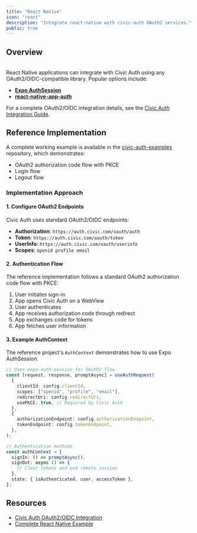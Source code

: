 ```yaml
---
title: "React Native"
icon: "react"
description: "Integrate react-native with civic-auth OAuth2 services."
public: true
---
```


## Overview

\
React Native applications can integrate with Civic Auth using any OAuth2/OIDC-compatible library. Popular options include:

- [**Expo AuthSession**](https://docs.expo.dev/versions/latest/sdk/auth-session/)
- [**react-native-app-auth**](https://github.com/FormidableLabs/react-native-app-auth)

For a complete OAuth2/OIDC integration details, see the [Civic Auth Integration Guide](https://docs.civic.com/auth/integration/other).

## Reference Implementation

A complete working example is available in the [civic-auth-examples](https://github.com/civicteam/civic-auth-examples/tree/main/packages/mobile/react-native-expo) repository, which demonstrates:

- OAuth2 authorization code flow with PKCE
- Login flow
- Logout flow

### Implementation Approach

#### 1. Configure OAuth2 Endpoints

Civic Auth uses standard OAuth2/OIDC endpoints:

- **Authorization**: `https://auth.civic.com/oauth/auth`
- **Token**: `https://auth.civic.com/oauth/token`
- **UserInfo**: `https://auth.civic.com/oauth/userinfo`
- **Scopes**: `openid profile email`

#### 2. Authentication Flow

The reference implementation follows a standard OAuth2 authorization code flow with PKCE:

1. User initiates sign-in
2. App opens Civic Auth on a WebView
3. User authenticates
4. App receives authorization code through redirect
5. App exchanges code for tokens
6. App fetches user information

#### 3. Example AuthContext

The reference project's `AuthContext` demonstrates how to use Expo AuthSession:

```typescript
// Uses expo-auth-session for OAuth2 flow
const [request, response, promptAsync] = useAuthRequest(
  {
    clientId: config.clientId,
    scopes: ["openid", "profile", "email"],
    redirectUri: config.redirectUri,
    usePKCE: true, // Required by Civic Auth
  },
  {
    authorizationEndpoint: config.authorizationEndpoint,
    tokenEndpoint: config.tokenEndpoint,
  },
);

// Authentication methods
const authContext = {
  signIn: () => promptAsync(),
  signOut: async () => {
    // Clear tokens and end remote session
  },
  state: { isAuthenticated, user, accessToken },
};
```

## Resources

- [Civic Auth OAuth2/OIDC Integration](https://docs.civic.com/auth/integration/other)
- [Complete React Native Example](https://github.com/civicteam/civic-auth-examples/tree/main/packages/mobile/react-native-expo)
